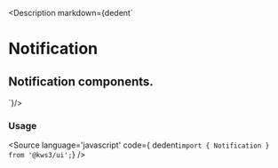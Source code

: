 
<Version />

<Description markdown={dedent`
# Notification
## Notification components.
`}/>

<Meta of={Stories} />
<Canvas of={Stories.Main} />
<Controls />

### Usage
<Source
  language='javascript'
  code={ dedent`import { Notification } from '@kws3/ui';`}
/>
